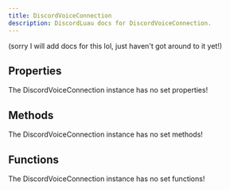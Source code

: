 ```yaml
---
title: DiscordVoiceConnection
description: DiscordLuau docs for DiscordVoiceConnection.
---
```

[//]: # (This file was automatically compiled through the Generator luau code under this repository)
[//]: # (if you want to edit the documentation of discord-luau, please write changes)
[//]: # (to the discord-luau repository itself, we extract the comments from discord-luau and translate)
[//]: # (them into markdown files that Nextra can interpret!)

(sorry I will add docs for this lol, just haven't got around to it yet!)

[//]: # (----- DOCUMENT PROPERTIES ----- )

## Properties

The DiscordVoiceConnection instance has no set properties!

[//]: # (----- DOCUMENT METHODS ----- )

## Methods

The DiscordVoiceConnection instance has no set methods!

[//]: # (----- DOCUMENT FUNCTIONS ----- )

## Functions

The DiscordVoiceConnection instance has no set functions!

